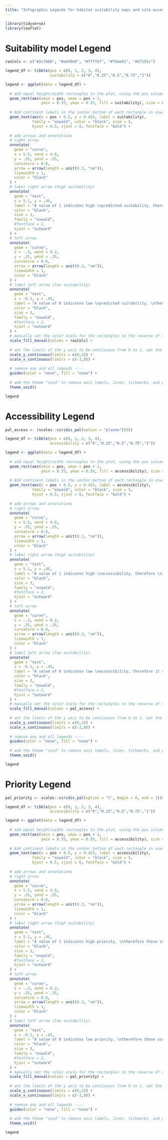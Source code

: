 ```yaml
---
title: "Infographic Legends for habitat suitability maps and site accessibility indices"
---
```


```r
library(tidyverse)
library(leaflet)
```

# Suitability model Legend

```r
rasCols <- c("#2c7bb6", "#abd9e9", "#ffffbf", "#fdae61", "#d7191c")

legend_df <- tibble(pos = c(0, 1, 2, 3, 4),
                    suitability = c("0","0.25","0.5","0.75","1"))

legend <- ggplot(data = legend_df) + 
  
  # add equal height/width rectangles to the plot, using the pos column to designate each position on the x axis. Each rectangle is filled with a color based on the continent ----
  geom_rect(aes(xmin = pos, xmax = pos + 1, 
                ymin = 0.35, ymax = 0.55, fill = suitability), size = 6) + 
  
  # Add continent labels in the center bottom of each rectangle in oswald, white, size 6, bold text ----
  geom_text(aes(x = pos + 0.5, y = 0.425, label = suitability), 
            family = "oswald", color = "black", size = 5, 
            hjust = 0.5, vjust = 0, fontface = "bold") + 
  
  # add arrows and annotations
  # right arrow
  annotate(
    geom = "curve",
    x = 5.5, xend = 4.8,
    y = .55, yend = .55,
    curvature = 0.6,
    arrow = arrow(length = unit(0.3, "cm")),
    linewidth = 1,
    color = "black"
  ) +
  # label right arrow (high suitability)
  annotate(
    geom = "text",
    x = 5.1, y = .45,
    label = "A value of 1 indicates high \npredicted suitability, therefore \nit is very likely to find \nmilkweed in locations colored red",
    color = "black",
    size = 3,
    family = "oswald",
    #fontface = 2,
    hjust = "outward"
  ) +
  # left arrow
  annotate(
    geom = "curve",
    x = -.5, xend = 0.2,
    y = .35, yend = .35,
    curvature = 0.6,
    arrow = arrow(length = unit(0.3, "cm")),
    linewidth = 1,
    color = "black"
  ) +
  # label left arrow (low suitability)
  annotate(
    geom = "text",
    x = -0.1, y = .45,
    label = "A value of 0 indicates low \npredicted suitability, \ntherefore it is NOT likely to find \nmilkweed in locations colored blue",
    color = "black",
    size = 3,
    family = "oswald",
    #fontface = 2,
    hjust = "outward"
  ) +
  # manually set the color scale for the rectangles to the reverse of the previously defined color palette ----
  scale_fill_manual(values = rasCols) +
  
  # set the limits of the y axis to be continuous from 0 to 1. set the limits of the x axis to be continuous from 0 to 9  ----
  scale_y_continuous(limits = c(0,1)) + 
  scale_x_continuous(limits = c(-3,8)) + 
  
  # remove any and all legends ----
  guides(color = "none", fill = "none") + 
  
  # add the theme "void" to remove axis labels, lines, tickmarks, and grid lines ----
  theme_void() 

legend
```

# Accessibility Legend

```r
pal_access <- (scales::viridis_pal(option = "plasma")(5))

legend_df <- tibble(pos = c(0, 1, 2, 3, 4),
                    accessibility = c("0","0.25","0.5","0.75","1"))

legend <- ggplot(data = legend_df) + 
  
  # add equal height/width rectangles to the plot, using the pos column to designate each position on the x axis. Each rectangle is filled with a color based on the continent ----
  geom_rect(aes(xmin = pos, xmax = pos + 1, 
                ymin = 0.35, ymax = 0.55, fill = accessibility), size = 6) + 
  
  # Add continent labels in the center bottom of each rectangle in oswald, white, size 6, bold text ----
  geom_text(aes(x = pos + 0.5, y = 0.425, label = accessibility), 
            family = "oswald", color = "black", size = 5, 
            hjust = 0.5, vjust = 0, fontface = "bold") + 
  
  # add arrows and annotations
  # right arrow
  annotate(
    geom = "curve",
    x = 5.5, xend = 4.8,
    y = .55, yend = .55,
    curvature = 0.6,
    arrow = arrow(length = unit(0.3, "cm")),
    linewidth = 1,
    color = "black"
  ) +
  # label right arrow (high suitability)
  annotate(
    geom = "text",
    x = 5.1, y = .45,
    label = "A value of 1 indicates high \naccessibility, therefore \nit should be easier for \nresearchers to access yellow sites",
    color = "black",
    size = 3,
    family = "oswald",
    #fontface = 2,
    hjust = "outward"
  ) +
  # left arrow
  annotate(
    geom = "curve",
    x = -.5, xend = 0.2,
    y = .35, yend = .35,
    curvature = 0.6,
    arrow = arrow(length = unit(0.3, "cm")),
    linewidth = 1,
    color = "black"
  ) +
  # label left arrow (low suitability)
  annotate(
    geom = "text",
    x = -0.1, y = .45,
    label = "A value of 0 indicates low \naccessibility, therefore it should \nbe difficult for researchers to \naccess dark blue sites",
    color = "black",
    size = 3,
    family = "oswald",
    #fontface = 2,
    hjust = "outward"
  ) +
  # manually set the color scale for the rectangles to the reverse of the previously defined color palette ----
  scale_fill_manual(values = pal_access) +
  
  # set the limits of the y axis to be continuous from 0 to 1. set the limits of the x axis to be continuous from 0 to 9  ----
  scale_y_continuous(limits = c(0,1)) + 
  scale_x_continuous(limits = c(-3,8)) + 
  
  # remove any and all legends ----
  guides(color = "none", fill = "none") + 
  
  # add the theme "void" to remove axis labels, lines, tickmarks, and grid lines ----
  theme_void() 

legend
```

# Priority Legend

```r
pal_priority <- scales::viridis_pal(option = "C", begin = 0, end = 1)(5)

legend_df <- tibble(pos = c(0, 1, 2, 3, 4),
                    accessibility = c("0","0.25","0.5","0.75","1"))

legend <- ggplot(data = legend_df) + 
  
  # add equal height/width rectangles to the plot, using the pos column to designate each position on the x axis. Each rectangle is filled with a color based on the continent ----
  geom_rect(aes(xmin = pos, xmax = pos + 1, 
                ymin = 0.35, ymax = 0.55, fill = accessibility), size = 6) + 
  
  # Add continent labels in the center bottom of each rectangle in oswald, white, size 6, bold text ----
  geom_text(aes(x = pos + 0.5, y = 0.425, label = accessibility), 
            family = "oswald", color = "black", size = 5, 
            hjust = 0.5, vjust = 0, fontface = "bold") + 
  
  # add arrows and annotations
  # right arrow
  annotate(
    geom = "curve",
    x = 5.5, xend = 4.8,
    y = .55, yend = .55,
    curvature = 0.6,
    arrow = arrow(length = unit(0.3, "cm")),
    linewidth = 1,
    color = "black"
  ) +
  # label right arrow (high suitability)
  annotate(
    geom = "text",
    x = 5.1, y = .45,
    label = "A value of 1 indicates high priority, \ntherefore these survey\nsites are very accessible and \nhave a high predicted suitability \nfor the specified milkweed species",
    color = "black",
    size = 3,
    family = "oswald",
    #fontface = 2,
    hjust = "outward"
  ) +
  # left arrow
  annotate(
    geom = "curve",
    x = -.5, xend = 0.2,
    y = .35, yend = .35,
    curvature = 0.6,
    arrow = arrow(length = unit(0.3, "cm")),
    linewidth = 1,
    color = "black"
  ) +
  # label left arrow (low suitability)
  annotate(
    geom = "text",
    x = -0.1, y = .45,
    label = "A value of 0 indicates low priority, \ntherefore these survey\nsites are not accessible and \nhave a low predicted suitability \nfor the specified milkweed species",
    color = "black",
    size = 3,
    family = "oswald",
    #fontface = 2,
    hjust = "outward"
  ) +
  # manually set the color scale for the rectangles to the reverse of the previously defined color palette ----
  scale_fill_manual(values = pal_priority) +
  
  # set the limits of the y axis to be continuous from 0 to 1. set the limits of the x axis to be continuous from 0 to 9  ----
  scale_y_continuous(limits = c(0,1)) + 
  scale_x_continuous(limits = c(-3,8)) + 
  
  # remove any and all legends ----
  guides(color = "none", fill = "none") + 
  
  # add the theme "void" to remove axis labels, lines, tickmarks, and grid lines ----
  theme_void() 

legend
```
